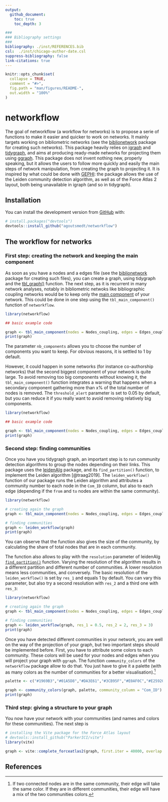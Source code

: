 ```yaml
---
output: 
  github_document:
    toc: true
    toc_depth: 3

###
### Bibliography settings
###
bibliography: ./inst/REFERENCES.bib
csl:  ./inst/chicago-author-date.csl
suppress-bibliography: false
link-citations: true
---
```


<!-- README.md is generated from README.Rmd. Please edit that file -->

```r
knitr::opts_chunk$set(
  collapse = TRUE,
  comment = "#>",
  fig.path = "man/figures/README-",
  out.width = "100%"
)
```

# networkflow

<!-- badges: start -->
<!-- badges: end -->

The goal of networkflow (a workflow for networks) is to propose a serie of functions to make it easier and quicker to work on networks. It mainly targets working on bibliometric networks (see the [biblionetwork](https://github.com/agoutsmedt/biblionetwork) package for creating such networks). This package heavily relies on [igraph](https://igraph.org/r/) and [tidygraph](https://tidygraph.data-imaginist.com/index.html), and aims at producing ready-made networks for projecting them using [ggraph](https://ggraph.data-imaginist.com/). This package does not invent nothing new, properly speaking, but it allows the users to follow more quickly and easily the main steps of network manipulation, from creating the graph to projecting it. It is inspired by what could be done with [GEPHI](https://gephi.org/): the package allows the use of the Leiden community detection algorithm, as well as of the Force Atlas 2 layout, both being unavailable in igraph (and so in tidygraph).

## Installation

You can install the development version from [GitHub](https://github.com/) with:

``` r
# install.packages("devtools")
devtools::install_github("agoutsmedt/networkflow")
```

## The workflow for networks

### First step: creating the network and keeping the main component

As soon as you have a nodes and a edges file (see the [biblionetwork](https://github.com/agoutsmedt/biblionetwork) package for creating such files), you can create a graph, using tidygraph and the [tbl_graph()](https://rdrr.io/cran/tidygraph/man/tbl_graph.html) function. The next step, as it is recurrent in many network analyses, notably in bibliometric netwoks like bibliographic coupling networks would be to keep only the [main component](https://en.wikipedia.org/wiki/Component_(graph_theory)) of your network. This could be done in one step using the `tbl_main_component()` function of `networkflow`. 

```r
library(networkflow)

## basic example code

graph <- tbl_main_component(nodes = Nodes_coupling, edges = Edges_coupling, directed = FALSE, node_key = "ItemID_Ref", nb_components = 1)
print(graph)

```

The parameter `nb_components` allows you to choose the number of components you want to keep. For obvious reasons, it is settled to 1 by default. 

However, it could happen in some networks (for instance co-authorship networks) that the second biggest component of your network is quite large. To avoid removing too big components without knowing it, the `tbl_main_component()` function integrates a warning that happens when a secondary component gathering more than x% of the total number of nodes is removed. The `threshold_alert` parameter is set to 0.05 by default, but you can reduce it if you really want to avoid removing relatively big components.

```r
library(networkflow)

## basic example code

graph <- tbl_main_component(nodes = Nodes_coupling, edges = Edges_coupling, directed = FALSE, node_key = "ItemID_Ref", threshold_alert = 0.001)
print(graph)

```

### Second step: finding communities

Once you have you tidygraph graph, an important step is to run community detection algorithms to group the nodes depending on their links. This package uses the [leidenAlg](https://cran.r-project.org/web/packages/leidenAlg/index.html) package, and its `find_partition()` function, to implement the Leiden algorithm [@traag2019]. The `leiden_workflow()` function of our package runs the Leiden algorithm and attributes a community number to each node in the `Com_ID` column, but also to each edge (depending if the `from` and `to` nodes are within the same community). 

```r
library(networkflow)

# creating again the graph
graph <- tbl_main_component(nodes = Nodes_coupling, edges = Edges_coupling, directed = FALSE, node_key = "ItemID_Ref", nb_components = 1)

# finding communities
graph <- leiden_workflow(graph)
print(graph)

```

You can observe that the function also gives the size of the community, by calculating the share of total nodes that are in each community.

The function also allows to play with the `resolution` parameter of leidenAlg [`find_partition()`]() function. Varying the resolution of the algorithm results in a different partition and different number of communities. A lower resolution means less communities, and conversely. The basic resolution of the `leiden_workflow()` is set by `res_1` and equals 1 by default. You can vary this parameter, but also try a second resolution with `res_2` and a third one with `res_3`:

```r
library(networkflow)

# creating again the graph
graph <- tbl_main_component(nodes = Nodes_coupling, edges = Edges_coupling, directed = FALSE, node_key = "ItemID_Ref", nb_components = 1)

# finding communities
graph <- leiden_workflow(graph, res_1 = 0.5, res_2 = 2, res_3 = 3)
print(graph)

```

Once you have detected different communities in your network, you are well on the way of the projection of your graph, but two important steps should be implemented before. First, you have to attribute some colors to each community. These colors will be used for your nodes and edges when you will project your graph with `ggraph`. The function `community_colors` of the `networkflow` package allow to do that. You just have to give it a palette (with as many colors as the number of communities for a better visualisation).^[If two connected nodes are in the same community, their edge will take the same color. If they are in different communities, their edge will have a mix of the two communities colors.] 

```r
palette <- c("#1969B3","#01A5D8","#DA3E61","#3CB95F","#E0AF0C","#E25920","#6C7FC9","#DE9493","#CD242E","#6F4288","#B2EEF8","#7FF6FD","#FDB8D6","#8BF9A9","#FEF34A","#FEC57D","#DAEFFB","#FEE3E1","#FBB2A7","#EFD7F2","#5CAADA","#37D4F5","#F5779B","#62E186","#FBDA28","#FB8F4A","#A4B9EA","#FAC2C0","#EB6466","#AD87BC","#0B3074","#00517C","#871B2A","#1A6029","#7C4B05","#8A260E","#2E3679","#793F3F","#840F14","#401C56","#003C65","#741A09","#602A2A","#34134A","#114A1B","#27DDD1","#27DD8D","#4ADD27","#D3DD27","#DDA427","#DF2935","#DD27BC","#BA27DD","#3227DD","#2761DD","#27DDD1")

graph <- community_colors(graph, palette, community_column = "Com_ID")
print(graph)
```

### Third step: giving a structure to your graph

You now have your network with your communities (and names and colors for these communities). The next step is 
```r
# installing the Vite package for the Force Atlas layout
# devtools::install_github("ParkerICI/vite")
library(vite)

graph <- vite::complete_forceatlas2(graph, first.iter = 40000, overlap.method = "repel", overlap.iter = 1000, barnes.hut = TRUE, stopping.tolerance = 0.15)


```

## References
